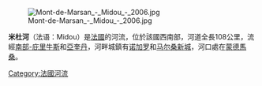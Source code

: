 [[Image:Mont-de-Marsan_-_Midou_-_2006.jpg|right]]

{{coord|43|53|29|N|0|30|9|W||isplay=title}}

'''米杜河'''（法语：Midou）是[[法國|法國]]的河流，位於該國西南部，河道全長108公里，流經[[南部-庇里牛斯|南部-庇里牛斯]]和[[亞奎丹|亞奎丹]]，河畔城鎮有[[诺加罗|诺加罗]]和[[马尔桑新城|马尔桑新城]]，河口處在[[蒙德馬桑|蒙德馬桑]]。

{{France-geo-stub}}
[[Category:法國河流|Category:法國河流]]